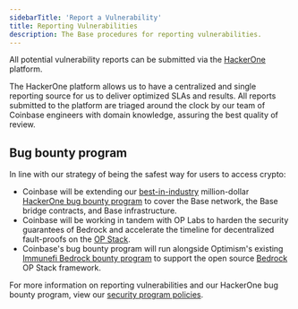 ```yaml
---
sidebarTitle: 'Report a Vulnerability'
title: Reporting Vulnerabilities
description: The Base procedures for reporting vulnerabilities.
---
```


All potential vulnerability reports can be submitted via the [HackerOne](https://hackerone.com/coinbase) platform.

The HackerOne platform allows us to have a centralized and single reporting source for us to deliver optimized SLAs and results. All reports submitted to the platform are triaged around the clock by our team of Coinbase engineers with domain knowledge, assuring the best quality of review.

## Bug bounty program

In line with our strategy of being the safest way for users to access crypto:

- Coinbase will be extending our [best-in-industry](https://www.coinbase.com/blog/celebrating-10-years-of-our-bug-bounty-program) million-dollar [HackerOne bug bounty program](https://hackerone.com/coinbase?type=team) to cover the Base network, the Base bridge contracts, and Base infrastructure.
- Coinbase will be working in tandem with OP Labs to harden the security guarantees of Bedrock and accelerate the timeline for decentralized fault-proofs on the [OP Stack](https://docs.optimism.io/).
- Coinbase's bug bounty program will run alongside Optimism's existing [Immunefi Bedrock bounty program](https://immunefi.com/bounty/optimism/) to support the open source [Bedrock](https://docs.optimism.io/stack/getting-started) OP Stack framework.

For more information on reporting vulnerabilities and our HackerOne bug bounty program, view our [security program policies](https://hackerone.com/coinbase?view_policy=true).

